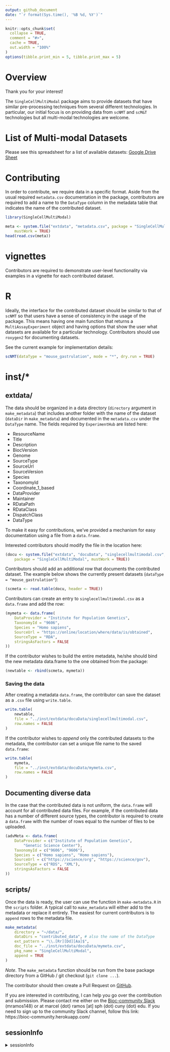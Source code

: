 ```yaml
---
output: github_document
date: "`r format(Sys.time(), '%B %d, %Y')`"
---
```


```r
knitr::opts_chunk$set(
  collapse = TRUE,
  comment = "#>",
  cache = TRUE,
  out.width = "100%"
)
options(tibble.print_min = 5, tibble.print_max = 5)
```

# Overview

Thank you for your interest!

The `SingleCellMultiModal` package aims to provide datasets that have similar
pre-processing techniques from several different technologies. In particular,
our initial focus is on providing data from `scNMT` and `scM&T` technologies
but all multi-modal technologies are welcome.

# List of Multi-modal Datasets

Please see this spreadsheet for a list of available datasets:
[Google Drive Sheet](https://drive.google.com/drive)

# Contributing

In order to contribute, we require data in a specific format.
Aside from the usual required `metadata.csv` documentation in
the package, contributors are required to add a name to the
`DataType` column in the metadata table that indicates the name of the
contributed dataset.

```r
library(SingleCellMultiModal)
```

```r
meta <- system.file("extdata", "metadata.csv", package = "SingleCellMultiModal",
    mustWork = TRUE)
head(read.csv(meta))
```

# vignettes

Contributors are required to demonstrate user-level functionality via
examples in a vignette for each contributed dataset.

# R

Ideally, the interface for the contributed dataset should be similar to that
of `scNMT` so that users have a sense of consistency in the usage of the
package. This means having one main function that returns a
`MultiAssayExperiment` object and having options that show the user what
datasets are available for a particular technology. Contributors should use
`roxygen2` for documenting datasets.

See the current example for implementation details:

```r
scNMT(dataType = "mouse_gastrulation", mode = "*", dry.run = TRUE)
```

# inst/*

## extdata/

The data should be organized in a data directory (`directory` argument in
`make_metadata`) that includes another folder with the name of the dataset
(`dataDir` in `make_metadata`) and documented in the `metadata.csv` under the
`DataType` name. The fields required by `ExperimentHub` are listed here:

* ResourceName
* Title
* Description
* BiocVersion
* Genome
* SourceType
* SourceUrl
* SourceVersion
* Species
* TaxonomyId
* Coordinate_1_based
* DataProvider
* Maintainer
* RDataPath
* RDataClass
* DispatchClass
* DataType

To make it easy for contributions, we've provided a mechanism for easy
documentation using a file from a `data.frame`.

Interested contributors should modify the file in the location here:

```r
(docu <- system.file("extdata", "docuData", "singlecellmultimodal.csv",
    package = "SingleCellMultiModal", mustWork = TRUE))
```

Contributors should add an additional row that documents the contributed
dataset. The example below shows the currently present datasets
(`dataType = "mouse_gastrulation"`):

```r
(scmeta <- read.table(docu, header = TRUE))
```

Contributors can create an entry to `singlecellmultimodal.csv` as a
`data.frame` and add the row:

```r
(mymeta <- data.frame(
    DataProvider = "Institute for Population Genetics",
    TaxonomyId = "9606",
    Species = "Homo sapiens",
    SourceUrl = "https://online/location/where/data/is/obtained",
    SourceType = "RDA",
    stringsAsFactors = FALSE
))
```
If the contributor wishes to build the entire metadata, he/she should bind
the new metadata data.frame to the one obtained from the package:

```r
(newtable <- rbind(scmeta, mymeta))
```

### Saving the data

After creating a metadata `data.frame`, the contributor can save the dataset
as a `.csv` file using `write.table`.

```r
write.table(
    newtable,
    file = "../inst/extdata/docuData/singlecellmultimodal.csv",
    row.names = FALSE
)
```

If the contributor wishes to *append* only the contributed datasets to the
metadata, the contributor can set a unique file name to the saved
`data.frame`:

```r
write.table(
    mymeta,
    file = "../inst/extdata/docuData/mymeta.csv",
    row.names = FALSE
)
```

## Documenting diverse data

In the case that the contributed data is not uniform, the `data.frame`
will account for all contributed data files.
For example, if the contributed data has a number of different source types,
the contributor is required to create a `data.frame` with the number of rows
equal to the number of files to be uploaded.

```r
(advMeta <- data.frame(
    DataProvider = c("Institute of Population Genetics",
        "Genetic Science Center"),
    TaxonomyId = c("9606", "9606"),
    Species = c("Homo sapiens", "Homo sapiens"),
    SourceUrl = c("https://science/org", "https://science/gov"),
    SourceType = c("RDS", "XML"),
    stringsAsFactors = FALSE
))
```

## scripts/

Once the data is ready, the user can use the function in `make-metadata.R`
in the `scripts` folder.  A typical call to `make_metadata` will either add to
the metadata or replace it entirely. The easiest for current contributors is to
`append` rows to the metadata file.

```r
make_metadata(
    directory = "~/data/",
    dataDirs = "contributed_data", # also the name of the DataType
    ext_pattern = "\\.[Rr][Dd][Aa]$",
    doc_file = "../inst/extdata/docuData/mymeta.csv",
    pkg_name = "SingleCellMultiModal",
    append = TRUE
)
```

_Note_. The `make_metadata` function should be run from the base package
directory from a GitHub / git checkout (`git clone ...`).

The contributor should then create a Pull Request on [GitHub][].

[GitHub]: https://github.com/waldronlab/SingleCellMultiModal/pulls

If you are interested in contributing, I can help you go over the contribution
and submission. Please contact me either on the [Bioc-community Slack][]
(mramos148) or at marcel {dot} ramos [at] sph (dot) cuny (dot) edu.
If you need to sign up to the community Slack channel, follow this link:
https://bioc-community.herokuapp.com/

[Bioc-community Slack]: https://community-bioc.slack.com

## sessionInfo

<details>
  <summary> sessionInfo </summary>

```r
sessionInfo()
```

</details>
